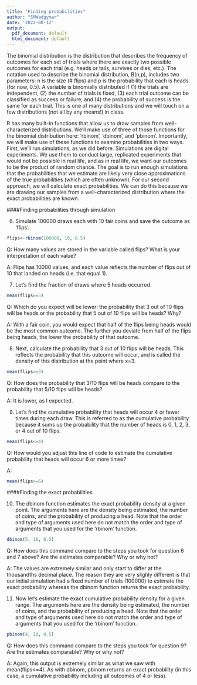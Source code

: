 ```yaml
---
title: "Finding probabilities"
author: "SMWadgymar"
date: '2022-08-12'
output:
  pdf_document: default
  html_document: default
---
```



The binomial distribution is the distribution that describes the frequency of outcomes for each set of trials where there are exactly two possible outcomes for each trial (e.g. heads or tails, survives or dies, etc.).  The notation used to describe the binomial distribution, B(n,p), includes two parameters: n is the size (# flips) and p is the probability that each is heads (for now, 0.5).  A variable is binomially distributed if (1) the trials are independent, (2) the number of trials is fixed, (3) each trial outcome can be classified as success or failure, and (4) the probability of success is the same for each trial. This is one of many distributions and we will touch on a few distributions (not all by any means!) in class. 

R has many built-in functions that allow us to draw samples from well-characterized distributions.  We’ll make use of three of those functions for the binomial distribution here: ‘rbinom’, ‘dbinom’, and ‘pbinom’. Importantly, we will make use of these functions to examine probabilities in two ways. First, we’ll run simulations, as we did before. Simulations are digital experiments. We use them to conduct large, replicated experiments that would not be possible in real life, and as in real life, we want our outcomes to be the product of random chance. The goal is to run enough simulations that the probabilities that we estimate are likely very close approximations of the true probabilities (which are often unknown). For our second approach, we will calculate exact probabilities. We can do this because we are drawing our samples from a well-characterized distribution where the exact probabilities are known.


####Finding probabilities through simulation

6) Simulate 100000 draws each with 10 fair coins and save the outcome as 'flips'.

```r
flips<-rbinom(100000, 10, 0.5)
```

Q: How many values are stored in the variable called flips?  What is your interpretation of each value?

A: Flips has 10000 values, and each value reflects the number of flips out of 10 that landed on heads (i.e. that equal 1).



7) Let's find the fraction of draws where 5 heads occurred.

```r
mean(flips==5)
```

Q: Which do you expect will be lower: the probability that 3 out of 10 flips will be heads or the probability that 5 out of 10 flips will be heads?  Why?  

A: With a fair coin, you would expect that half of the flips being heads would be the most common outcome.  The further you deviate from half of the flips being heads, the lower the probability of that outcome.



8) Next, calculate the probability that 3 out of 10 flips will be heads.  This reflects the probability that this outcome will occur, and is called the density of this distribution at the point where x=3.

```r
mean(flips==3)
```

Q: How does the probability that 3/10 flips will be heads compare to the probability that 5/10 flips will be heads?

A: It is lower, as I expected.


9) Let's find the cumulative probability that heads will occur 4 or fewer times during each draw.  This is referred to as the cumulative probability because it sums up the probability that the number of heads is 0, 1, 2, 3, or 4 out of 10 flips.

```r
mean(flips<=4)
```

Q: How would you adjust this line of code to estimate the cumulative probability that heads will occur 6 or more times?

A:
```r
mean(flips>=6)
```



####Finding the exact probabilities

10) The dbinom function estimates the exact probability density at a given point.  The arguments here are the density being estimated, the number of coins, and the probability of producing a head.  Note that the order and type of arguments used here do not match the order and type of arguments that you used for the 'rbinom' function.

```r
dbinom(5, 10, 0.5)
```

Q: How does this command compare to the steps you took for question 6 and 7 above?  Are the estimates comparable?  Why or why not?

A: The values are extremely similar and only start to differ at the thousandths decimal place.  The reason they are very slighly different is that our initial simulation had a fixed number of trials (100000) to estimate the exact probability whereas the dbinom function returns the exact probability.


11) Now let's estimate the exact cumulative probability density for a given range.  The arguments here are the density being estimated, the number of coins, and the probability of producing a head.  Note that the order and type of arguments used here do not match the order and type of arguments that you used for the 'rbinom' function.

```r
pbinom(4, 10, 0.5)
```

Q: How does this command compare to the steps you took for question 9?  Are the estimates comparable?  Why or why not?

A: Again, this output is extremely similar as what we saw with mean(flips<=4).  As with dbinom, pbinom returns an exact probability (in this case, a cumulative probability including all outcomes of 4 or less).


